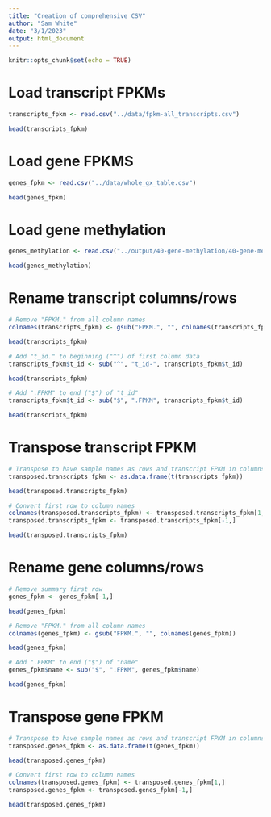 ```yaml
---
title: "Creation of comprehensive CSV"
author: "Sam White"
date: "3/1/2023"
output: html_document
---
```


```r
knitr::opts_chunk$set(echo = TRUE)
```

# Load transcript FPKMs
```r
transcripts_fpkm <- read.csv("../data/fpkm-all_transcripts.csv")

head(transcripts_fpkm)
```
# Load gene FPKMS
```r
genes_fpkm <- read.csv("../data/whole_gx_table.csv")

head(genes_fpkm)
```
# Load gene methylation
```r
genes_methylation <- read.csv("../output/40-gene-methylation/40-gene-methylation.csv")

head(genes_methylation)
```

# Rename transcript columns/rows
```r
# Remove "FPKM." from all column names
colnames(transcripts_fpkm) <- gsub("FPKM.", "", colnames(transcripts_fpkm))

head(transcripts_fpkm)

# Add "t_id." to beginning ("^") of first column data
transcripts_fpkm$t_id <- sub("^", "t_id-", transcripts_fpkm$t_id)

head(transcripts_fpkm)

# Add ".FPKM" to end ("$") of "t_id"
transcripts_fpkm$t_id <- sub("$", ".FPKM", transcripts_fpkm$t_id)

head(transcripts_fpkm)
```

# Transpose transcript FPKM
```r
# Transpose to have sample names as rows and transcript FPKM in columns
transposed.transcripts_fpkm <- as.data.frame(t(transcripts_fpkm))

head(transposed.transcripts_fpkm)

# Convert first row to column names
colnames(transposed.transcripts_fpkm) <- transposed.transcripts_fpkm[1,]
transposed.transcripts_fpkm <- transposed.transcripts_fpkm[-1,]

head(transposed.transcripts_fpkm)
```


# Rename gene columns/rows
```r
# Remove summary first row
genes_fpkm <- genes_fpkm[-1,]

head(genes_fpkm)

# Remove "FPKM." from all column names
colnames(genes_fpkm) <- gsub("FPKM.", "", colnames(genes_fpkm))

head(genes_fpkm)

# Add ".FPKM" to end ("$") of "name"
genes_fpkm$name <- sub("$", ".FPKM", genes_fpkm$name)

head(genes_fpkm)
```

# Transpose gene FPKM
```r
# Transpose to have sample names as rows and transcript FPKM in columns
transposed.genes_fpkm <- as.data.frame(t(genes_fpkm))

head(transposed.genes_fpkm)

# Convert first row to column names
colnames(transposed.genes_fpkm) <- transposed.genes_fpkm[1,]
transposed.genes_fpkm <- transposed.genes_fpkm[-1,]

head(transposed.genes_fpkm)
```

